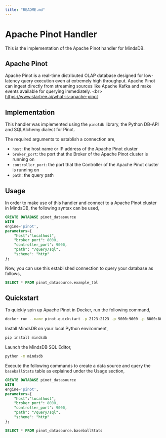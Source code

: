 ```yaml
---
title: "README.md"
---
```


# Apache Pinot Handler

This is the implementation of the Apache Pinot handler for MindsDB.

## Apache Pinot
Apache Pinot is a real-time distributed OLAP database designed for low-latency query execution even at extremely high throughput. Apache Pinot can ingest directly from streaming sources like Apache Kafka and make events available for querying immediately.
&lt;br&gt;
https://www.startree.ai/what-is-apache-pinot
## Implementation
This handler was implemented using the `pinotdb` library, the Python DB-API and SQLAlchemy dialect for Pinot.

The required arguments to establish a connection are,
* `host`: the host name or IP address of the Apache Pinot cluster
* `broker_port`: the port that the Broker of the Apache Pinot cluster is running on
* `controller_port`: the port that the Controller of the Apache Pinot cluster is running on
* `path`: the query path

## Usage
In order to make use of this handler and connect to a Apache Pinot cluster in MindsDB, the following syntax can be used,
~~~~sql
CREATE DATABASE pinot_datasource
WITH
engine='pinot',
parameters={
    "host":"localhost",
    "broker_port": 8000,
    "controller_port": 9000,
    "path": "/query/sql",
    "scheme": "http"
};
~~~~

Now, you can use this established connection to query your database as follows,
~~~~sql
SELECT * FROM pinot_datasource.example_tbl
~~~~

## Quickstart
To quickly spin up Apache Pinot in Docker, run the following command,
~~~~bash
docker run --name pinot-quickstart -p 2123:2123 -p 9000:9000 -p 8000:8000 -d apachepinot/pinot:latest QuickStart -type batch
~~~~

Install MindsDB on your local Python environment,
~~~~bash
pip install mindsdb
~~~~

Launch the MindsDB SQL Editor,
~~~~bash
python -m mindsdb 
~~~~

Execute the following commands to create a data source and query the `baseballStats` table as explained under the Usage section,

~~~~sql
CREATE DATABASE pinot_datasource
WITH
engine='pinot',
parameters={
    "host":"localhost",
    "broker_port": 8000,
    "controller_port": 9000,
    "path": "/query/sql",
    "scheme": "http"
};

SELECT * FROM pinot_datasource.baseballStats
~~~~